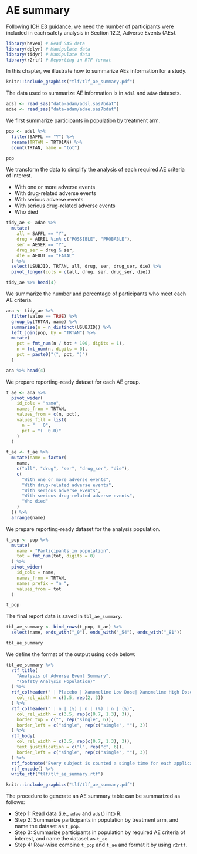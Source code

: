 # AE summary {#aesummary}

Following [ICH E3 guidance](https://database.ich.org/sites/default/files/E3_Guideline.pdf),
we need the number of participants were included in each safety analysis in Section 12.2, Adverse Events (AEs).

```r
library(haven) # Read SAS data
library(dplyr) # Manipulate data
library(tidyr) # Manipulate data
library(r2rtf) # Reporting in RTF format
```

In this chapter, we illustrate how to summarize AEs information for a study.

```r
knitr::include_graphics("tlf/tlf_ae_summary.pdf")
```

The data used to summarize AE information is in `adsl` and `adae` datasets.

```r
adsl <- read_sas("data-adam/adsl.sas7bdat")
adae <- read_sas("data-adam/adae.sas7bdat")
```

We first summarize participants in population by treatment arm.

```r
pop <- adsl %>%
  filter(SAFFL == "Y") %>%
  rename(TRTAN = TRT01AN) %>%
  count(TRTAN, name = "tot")

pop
```

We transform the data to simplify the analysis of each required AE criteria of interest.

- With one or more adverse events
- With drug-related adverse events
- With serious adverse events
- With serious drug-related adverse events
- Who died

```r
tidy_ae <- adae %>%
  mutate(
    all = SAFFL == "Y",
    drug = AEREL %in% c("POSSIBLE", "PROBABLE"),
    ser = AESER == "Y",
    drug_ser = drug & ser,
    die = AEOUT == "FATAL"
  ) %>%
  select(USUBJID, TRTAN, all, drug, ser, drug_ser, die) %>%
  pivot_longer(cols = c(all, drug, ser, drug_ser, die))

tidy_ae %>% head(4)
```

We summarize the number and percentage of participants who meet each AE criteria.

```r
ana <- tidy_ae %>%
  filter(value == TRUE) %>%
  group_by(TRTAN, name) %>%
  summarise(n = n_distinct(USUBJID)) %>%
  left_join(pop, by = "TRTAN") %>%
  mutate(
    pct = fmt_num(n / tot * 100, digits = 1),
    n = fmt_num(n, digits = 0),
    pct = paste0("(", pct, ")")
  )

ana %>% head(4)
```

We prepare reporting-ready dataset for each AE group.

```r
t_ae <- ana %>%
  pivot_wider(
    id_cols = "name",
    names_from = TRTAN,
    values_from = c(n, pct),
    values_fill = list(
      n = "   0",
      pct = "(  0.0)"
    )
  )

t_ae <- t_ae %>%
  mutate(name = factor(
    name,
    c("all", "drug", "ser", "drug_ser", "die"),
    c(
      "With one or more adverse events",
      "With drug-related adverse events",
      "With serious adverse events",
      "With serious drug-related adverse events",
      "Who died"
    )
  )) %>%
  arrange(name)
```

We prepare reporting-ready dataset for the analysis population.

```r
t_pop <- pop %>%
  mutate(
    name = "Participants in population",
    tot = fmt_num(tot, digits = 0)
  ) %>%
  pivot_wider(
    id_cols = name,
    names_from = TRTAN,
    names_prefix = "n_",
    values_from = tot
  )

t_pop
```

The final report data is saved in `tbl_ae_summary`.

```r
tbl_ae_summary <- bind_rows(t_pop, t_ae) %>%
  select(name, ends_with("_0"), ends_with("_54"), ends_with("_81"))

tbl_ae_summary
```

We define the format of the output using code below:

```r
tbl_ae_summary %>%
  rtf_title(
    "Analysis of Adverse Event Summary",
    "(Safety Analysis Population)"
  ) %>%
  rtf_colheader(" | Placebo | Xanomeline Low Dose| Xanomeline High Dose",
    col_rel_width = c(3.5, rep(2, 3))
  ) %>%
  rtf_colheader(" | n | (%) | n | (%) | n | (%)",
    col_rel_width = c(3.5, rep(c(0.7, 1.3), 3)),
    border_top = c("", rep("single", 6)),
    border_left = c("single", rep(c("single", ""), 3))
  ) %>%
  rtf_body(
    col_rel_width = c(3.5, rep(c(0.7, 1.3), 3)),
    text_justification = c("l", rep("c", 6)),
    border_left = c("single", rep(c("single", ""), 3))
  ) %>%
  rtf_footnote("Every subject is counted a single time for each applicable row and column.") %>%
  rtf_encode() %>%
  write_rtf("tlf/tlf_ae_summary.rtf")
```

```r
knitr::include_graphics("tlf/tlf_ae_summary.pdf")
```

The procedure to generate an AE summary table can be summarized as follows:

- Step 1: Read data (i.e., `adae` and `adsl`) into R.
- Step 2: Summarize participants in population by treatment arm, and name the dataset as `t_pop`.
- Step 3: Summarize participants in population by required AE criteria of interest,
  and name the dataset as `t_ae`.
- Step 4: Row-wise combine `t_pop` and `t_ae` and format it by using `r2rtf`.
